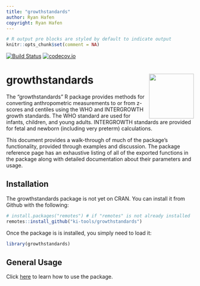 ```yaml
---
title: "growthstandards"
author: Ryan Hafen
copyright: Ryan Hafen
---
```


```r
# R output pre blocks are styled by default to indicate output
knitr::opts_chunk$set(comment = NA)
```

[![Build Status](https://travis-ci.org/ki-tools/growthstandards.svg?branch=master)](https://travis-ci.org/ki-tools/growthstandards) [![codecov.io](https://codecov.io/gh/ki-tools/growthstandards/coverage.svg?branch=master)](https://codecov.io/gh/ki-tools/growthstandards?branch=master)

# growthstandards <img src="man/figures/logo.png" align="right" width="120px" />

The "growthstandards" R package provides methods for converting anthropometric measurements to or from z-scores and centiles using the WHO and INTERGROWTH growth standards. The WHO standard are used for infants, children, and young adults. INTERGROWTH standards are provided for fetal and newborn (including very preterm) calculations.

This document provides a walk-through of much of the package's functionality, provided through examples and discussion.  The package reference page has an exhaustive listing of all of the exported functions in the package along with detailed documentation about their parameters and usage.

## Installation ##

The growthstandards package is not yet on CRAN. You can install it from Github with the following:

```r
# install.packages("remotes") # if "remotes" is not already installed
remotes::install_github("ki-tools/growthstandards")
```

Once the package is is installed, you simply need to load it:

```r
library(growthstandards)
```

## General Usage ##

Click [here](articles/usage.html) to learn how to use the package.
